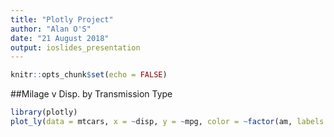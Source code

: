 ---
title: "Plotly Project"
author: "Alan O'S"
date: "21 August 2018"
output: ioslides_presentation
---

```{r setup, include=FALSE}
knitr::opts_chunk$set(echo = FALSE)
```

##Milage v Disp. by Transmission Type

```{r, message=FALSE, warning=FALSE}
library(plotly)
plot_ly(data = mtcars, x = ~disp, y = ~mpg, color = ~factor(am, labels = c("auto", "man")), type = "scatter")
```

